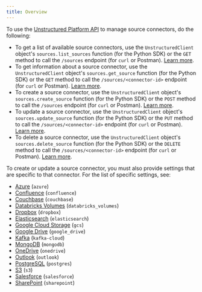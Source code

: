 ```yaml
---
title: Overview
---
```


To use the [Unstructured Platform API](/platform/api/overview) to manage source connectors, do the following:

- To get a list of available source connectors, use the `UnstructuredClient` object's `sources.list_sources` function (for the Python SDK) or 
  the `GET` method to call the `/sources` endpoint (for `curl` or Postman). [Learn more](/platform/api/overview#list-source-connectors).
- To get information about a source connector, use the `UnstructuredClient` object's `sources.get_source` function (for the Python SDK) or 
  the `GET` method to call the `/sources/<connector-id>` endpoint (for `curl` or Postman). [Learn more](/platform/api/overview#get-a-source-connector).
- To create a source connector, use the `UnstructuredClient` object's `sources.create_source` function (for the Python SDK) or 
  the `POST` method to call the `/sources` endpoint (for `curl` or Postman). [Learn more](/platform/api/overview#create-a-source-connector).
- To update a source connector, use the `UnstructuredClient` object's `sources.update_source` function (for the Python SDK) or 
  the `PUT` method to call the `/sources/<connector-id>` endpoint (for `curl` or Postman). [Learn more](/platform/api/overview#update-a-source-connector).
- To delete a source connector, use the `UnstructuredClient` object's `sources.delete_source` function (for the Python SDK) or 
  the `DELETE` method to call the `/sources/<connector-id>` endpoint (for `curl` or Postman). [Learn more](/platform/api/overview#delete-a-source-connector). 

To create or update a source connector, you must also provide settings that are specific to that connector. 
For the list of specific settings, see:

- [Azure](/platform/api/sources/azure-blob-storage) (`azure`)
- [Confluence](/platform/api/sources/confluence) (`confluence`)
- [Couchbase](/platform/api/sources/couchbase) (`couchbase`)
- [Databricks Volumes](/platform/api/sources/databricks-volumes) (`databricks_volumes`)
- [Dropbox](/platform/api/sources/dropbox) (`dropbox`)
- [Elasticsearch](/platform/api/sources/elasticsearch) (`elasticsearch`)
- [Google Cloud Storage](/platform/api/sources/google-cloud) (`gcs`)
- [Google Drive](/platform/api/sources/google-drive) (`google_drive`)
- [Kafka](/platform/api/sources/kafka) (`kafka-cloud`)
- [MongoDB](/platform/api/sources/mongodb) (`mongodb`)
- [OneDrive](/platform/api/sources/onedrive) (`onedrive`)
- [Outlook](/platform/api/sources/outlook) (`outlook`)
- [PostgreSQL](/platform/api/sources/postgresql) (`postgres`)
- [S3](/platform/api/sources/s3) (`s3`)
- [Salesforce](/platform/api/sources/salesforce) (`salesforce`)
- [SharePoint](/platform/api/sources/sharepoint) (`sharepoint`)

